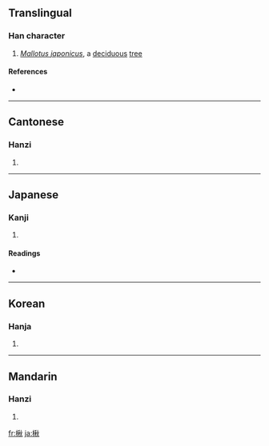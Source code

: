 ==Translingual==

===Han character===
{{Han char|rn=75|rad=木|as=09|sn=13|four=4998<sub>0</sub>|canj=木竹木火 (DHDF)}}

# ''[[Mallotus japonicus]]'', a [[deciduous]] [[tree]]

====References====
* {{Han ref|kx=0542.070|dkj=15186|dj=0930.020|hdz=21251.010|uh=6978|ud=27000|bh=DDDF|bd=56799}}

----

==Cantonese==

===Hanzi===
{{yue-hanzi|jyut=|y=[[chau1]]}}

# {{defn|Cantonese}}

----

==Japanese==

===Kanji===
{{ja-kanji|grade=|rs=木09}}

# {{defn|Japanese}}

====Readings====
* {{ja-readings|on=[[しゅう]] (shū)|kun=[[ひさぎ]] (hisagi)}}

----

==Korean==

===Hanja===
{{ko-hanja|hangeul=추|eumhun=|rv=chu|mr=ch'u|y=chwu}}

# {{defn|Korean}}

----

==Mandarin==

===Hanzi===
{{cmn-hanzi|pin=[[guì]] ([[gui4]]), [[jié]] ([[jie2]]), [[qiū]] ([[qiu1]])|wg=kuei<sup>4</sup>, chieh<sup>2</sup>, ch'iu<sup>1</sup>}}

# {{defn|Mandarin}}

[[fr:楸]]
[[ja:楸]]